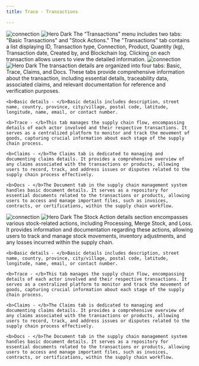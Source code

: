 ```yaml
---
title: Trace - Transactions

---
```




<Steps>
  <Step title="Transactions">
   <img
  className="block dark:hidden"
  src="/images/hero-dark.svg"
  alt="connection"
/>
<img
  className="hidden dark:block"
  src="/images/hero-dark.svg"
  alt="Hero Dark"
/>
    The “Transactions” menu includes two tabs: "Basic Transactions" and "Stock Actions." The "Transactions" tab contains a list displaying ID, Transaction type, Connection, Product, Quantity (kg), Transaction date, Created by, and Blockchain log. Clicking on each transaction allows users to view the detailed information.
  </Step>
  <Step title="Transactions details">
     <img
  className="block dark:hidden"
  src="/images/hero-dark.svg"
  alt="connection"
/>
<img
  className="hidden dark:block"
  src="/images/hero-dark.svg"
  alt="Hero Dark"
/>
    The transaction details are organized into four tabs: Basic, Trace, Claims, and Docs. These tabs provide comprehensive information about the transaction, including essential details, traceability data, associated claims, and relevant documentation for reference and verification purposes.


    <b>Basic details - </b>Basic details includes description, street name, country, province, city/village, postal code, latitude, longitude, name, email, or contact number.

    <b>Trace - </b>This tab manages the supply chain flow, encompassing details of each actor involved and their respective transactions. It serves as a centralized platform to monitor and track the movement of goods, capturing crucial information about each stage of the supply chain process.

    <b>Claims - </b>The Claims tab is dedicated to managing and documenting claims details. It provides a comprehensive overview of any claims associated with the transactions or products, allowing users to record, track, and address issues or disputes related to the supply chain process effectively.

    <b>Docs - </b>The Document tab in the supply chain management system handles basic document details. It serves as a repository for essential documents related to the transactions or products, allowing users to access and manage important files, such as invoices, contracts, or certifications, within the supply chain workflow.

 </Step>

 <Step title="Transactions - Stock actions">
   <img
  className="block dark:hidden"
  src="/images/hero-dark.svg"
  alt="connection"
/>
<img
  className="hidden dark:block"
  src="/images/hero-dark.svg"
  alt="Hero Dark"
/>
    The Stock Action details section encompasses various stock-related actions, including Processing, Merge Stock, and Loss. It provides information and documentation regarding these actions, allowing users to track and manage stock movements, inventory adjustments, and any losses incurred within the supply chain.

    <b>Basic details - </b>Basic details includes description, street name, country, province, city/village, postal code, latitude, longitude, name, email, or contact number.

    <b>Trace - </b>This tab manages the supply chain flow, encompassing details of each actor involved and their respective transactions. It serves as a centralized platform to monitor and track the movement of goods, capturing crucial information about each stage of the supply chain process.

    <b>Claims - </b>The Claims tab is dedicated to managing and documenting claims details. It provides a comprehensive overview of any claims associated with the transactions or products, allowing users to record, track, and address issues or disputes related to the supply chain process effectively.

    <b>Docs - </b>The Document tab in the supply chain management system handles basic document details. It serves as a repository for essential documents related to the transactions or products, allowing users to access and manage important files, such as invoices, contracts, or certifications, within the supply chain workflow.
    

  </Step>

  



</Steps>







